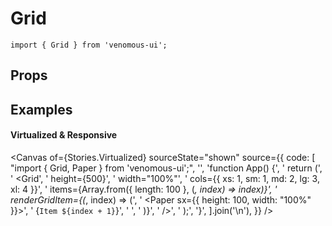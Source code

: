 
<Meta of={Stories} />

# Grid

```tsx
import { Grid } from 'venomous-ui';
```

## Props

<Controls />

## Examples

#### Virtualized & Responsive

<Canvas
  of={Stories.Virtualized}
  sourceState="shown"
  source={{
    code: [
      "import { Grid, Paper } from 'venomous-ui';",
      '',
      'function App() {',
      '  return (',
      '    <Grid',
      '      height={500}',
      '      width="100%"',
      '      cols={{ xs: 1, sm: 1, md: 2, lg: 3, xl: 4 }}',
      '      items={Array.from({ length: 100 }, (_, index) => index)}',
      '      renderGridItem={(_, index) => (',
      '        <Paper sx={{ height: 100, width: "100%" }}>',
      '          {`Item ${index + 1}`}',
      '        </Paper>',
      '      )}',
      '    />',
      '  );',
      '}',
    ].join('\n'),
  }}
/>
